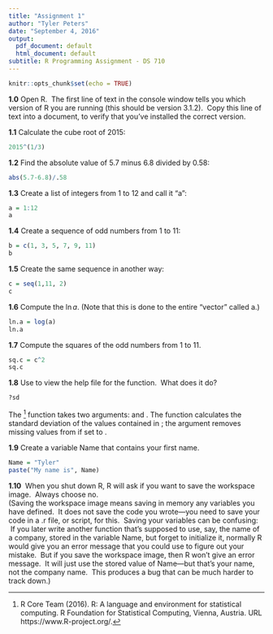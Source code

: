 ```yaml
---
title: "Assignment 1"
author: "Tyler Peters"
date: "September 4, 2016"
output:
  pdf_document: default
  html_document: default
subtitle: R Programming Assignment - DS 710
---
```


```r
knitr::opts_chunk$set(echo = TRUE)
```

**1.0** Open R.  The first line of text in the console window tells you which version of R you are running (this should be version 3.1.2).  Copy this line of text into a document, to verify that you’ve installed the correct version.

\texttt{R version 3.1.2 (2014-10-31) -- "Pumpkin Helmet"}

**1.1** Calculate the cube root of 2015:
```r
2015^(1/3)
```

**1.2** Find the absolute value of 5.7 minus 6.8 divided by 0.58:
```r
abs(5.7-6.8)/.58
```

**1.3** Create a list of integers from 1 to 12 and call it “a”:
```r
a = 1:12
a
```

**1.4** Create a sequence of odd numbers from 1 to 11:
```r
b = c(1, 3, 5, 7, 9, 11)
b
```

**1.5** Create the same sequence in another way:
```r
c = seq(1,11, 2)
c
```

**1.6** Compute the $\ln{a}$. (Note that this is done to the entire “vector” called a.)
```r
ln.a = log(a)
ln.a
```

**1.7** Compute the squares of the odd numbers from 1 to 11.
```r
sq.c = c^2
sq.c
```

**1.8** Use \texttt{?sd} to view the help file for the \texttt{sd} function.  What does it do?
```r
?sd
```
The \texttt{sd}^[R Core Team (2016). R: A language and environment for statistical computing. R Foundation for Statistical
  Computing, Vienna, Austria. URL https://www.R-project.org/.] function takes two arguments: \texttt{x} and \texttt{na.rm}. The function calculates the standard deviation of the values contained in \texttt{x}; the \texttt{na.rm} argument removes missing values from \texttt{x} if set to \texttt{TRUE}.

**1.9** Create a variable Name that contains your first name.
```r
Name = "Tyler"
paste("My name is", Name)
```

**1.10**  When you shut down R, R will ask if you want to save the workspace image.  Always choose no.    
(Saving the workspace image means saving in memory any variables you have defined.  It does not save the code you wrote—you need to save your code in a .r file, or script, for this.  Saving your variables can be confusing:  If you later write another function that’s supposed to use, say, the name of a company, stored in the variable Name, but forget to initialize it, normally R would give you an error message that you could use to figure out your mistake.  But if you save the workspace image, then R won’t give an error message.  It will just use the stored value of Name—but that’s your name, not the company name.  This produces a bug that can be much harder to track down.)




